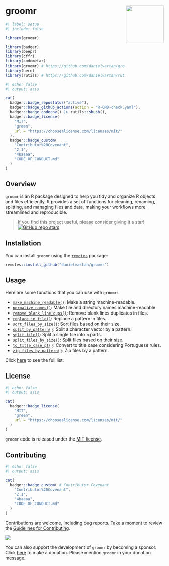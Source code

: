 # groomr <a href = "https://danielvartan.github.io/brandr/"><img src = "man/figures/logo.svg" align="right" width="120" /></a>

<!-- quarto render -->

```r
#| label: setup
#| include: false

library(groomr)

library(badger)
library(beepr)
library(cffr)
library(codemetar)
library(groomr) # https://github.com/danielvartan/groomr
library(here)
library(rutils) # https://github.com/danielvartan/rutils
```

<!-- badges: start -->
```r
#| echo: false
#| output: asis

cat(
  badger::badge_repostatus("active"),
  badger::badge_github_actions(action = "R-CMD-check.yaml"),
  badger::badge_codecov() |> rutils::shush(),
  badger::badge_license(
    "MIT",
    "green",
    url = "https://choosealicense.com/licenses/mit/"
  ),
  badger::badge_custom(
    "Contributor%20Covenant",
    "2.1",
    "4baaaa",
    "CODE_OF_CONDUCT.md"
  )
)
```
<!-- badges: end -->

## Overview

`groomr` is an R package designed to help you tidy and organize R objects and files efficiently. It provides a set of functions for cleaning, renaming, splitting, and managing files and data, making your workflows more streamlined and reproducible.

> If you find this project useful, please consider giving it a star! &nbsp; [![GitHub repo stars](https://img.shields.io/github/stars/danielvartan/groomr)](https://github.com/danielvartan/groomr/)

## Installation

You can install `groomr` using the [`remotes`](https://github.com/r-lib/remotes) package:

```r
remotes::install_github("danielvartan/groomr")
```

## Usage

Here are some functions that you can use with `groomr`:

- [`make_machine_readable()`](https://danielvartan.github.io/groomr/reference/make_machine_readable.html): Make a string machine-readable.
- [`normalize_names()`](https://danielvartan.github.io/groomr/reference/normalize_names.html): Make file and directory names machine-readable.
- [`remove_blank_line_dups()`](https://danielvartan.github.io/groomr/reference/remove_blank_line_dups.html): Remove blank lines duplicates in files.
- [`replace_in_file()`](https://danielvartan.github.io/groomr/reference/replace_in_file.html): Replace a pattern in files.
- [`sort_files_by_size()`](https://danielvartan.github.io/groomr/reference/sort_files_by_size.html): Sort files based on their size.
- [`split_by_pattern()`](https://danielvartan.github.io/groomr/reference/split_by_pattern.html): Split a character vector by a pattern.
- [`split_file()`](https://danielvartan.github.io/groomr/reference/split_file.html): Split a single file into `n` parts.
- [`split_files_by_size()`](https://danielvartan.github.io/groomr/reference/split_files_by_size.html): Split files based on their size.
- [`to_title_case_pt()`](https://danielvartan.github.io/groomr/reference/to_title_case_pt.html): Convert to title case considering Portuguese rules.
- [`zip_files_by_pattern()`](https://danielvartan.github.io/groomr/reference/zip_files_by_pattern.html): Zip files by a pattern.

Click [here](https://danielvartan.github.io/groomr/) to see the full list.

## License

```r
#| echo: false
#| output: asis

cat(
  badger::badge_license(
    "MIT",
    "green",
    url = "https://choosealicense.com/licenses/mit/"
  )
)
```

`groomr` code is released under the [MIT license](https://opensource.org/license/mit).

## Contributing

```r
#| echo: false
#| output: asis

cat(
  badger::badge_custom( # Contributor Covenant
    "Contributor%20Covenant",
    "2.1",
    "4baaaa",
    "CODE_OF_CONDUCT.md"
  )
)
```

Contributions are welcome, including bug reports. Take a moment to review the [Guidelines for Contributing](https://danielvartan.github.io/groomr/CONTRIBUTING.html).

[![](https://img.shields.io/static/v1?label=Sponsor&message=%E2%9D%A4&logo=GitHub&color=%23fe8e86)](https://github.com/sponsors/danielvartan)

You can also support the development of `groomr` by becoming a sponsor. Click [here](https://github.com/sponsors/danielvartan) to make a donation. Please mention `groomr` in your donation message.
